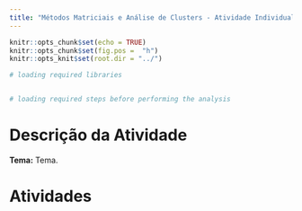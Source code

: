 ```yaml
---
title: "Métodos Matriciais e Análise de Clusters - Atividade Individual - II"
---
```


```r
knitr::opts_chunk$set(echo = TRUE)
knitr::opts_chunk$set(fig.pos =  "h")
knitr::opts_knit$set(root.dir = "../")

# loading required libraries



```

```r
# loading required steps before performing the analysis


```

# Descrição da Atividade

**Tema:** Tema.

# Atividades
